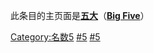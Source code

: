 此条目的主页面是'''[[五大|五大]]'''（'''[[:en:Big_Five|Big Five]]'''）

[[Category:名数5|Category:名数5]]
[[Category:世界之最|#5]]
[[Category:排名表|#5]]